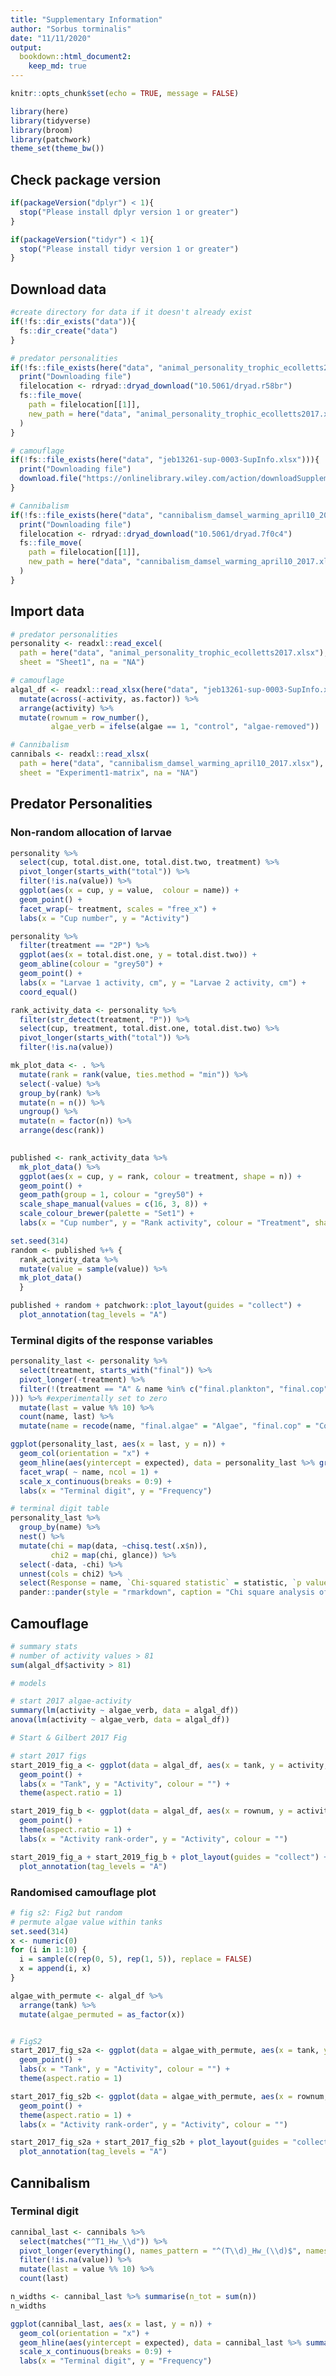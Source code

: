 ```yaml
---
title: "Supplementary Information"
author: "Sorbus torminalis"
date: "11/11/2020"
output:
  bookdown::html_document2:
    keep_md: true
---
```


```r
knitr::opts_chunk$set(echo = TRUE, message = FALSE)
```

```r
library(here)
library(tidyverse)
library(broom)
library(patchwork)
theme_set(theme_bw())
```

## Check package version

```r
if(packageVersion("dplyr") < 1){
  stop("Please install dplyr version 1 or greater")
}

if(packageVersion("tidyr") < 1){
  stop("Please install tidyr version 1 or greater")
}
```


## Download data

```r
#create directory for data if it doesn't already exist
if(!fs::dir_exists("data")){
  fs::dir_create("data")
}

# predator personalities
if(!fs::file_exists(here("data", "animal_personality_trophic_ecolletts2017.xlsx"))){
  print("Downloading file")
  filelocation <- rdryad::dryad_download("10.5061/dryad.r58br")
  fs::file_move(
    path = filelocation[[1]], 
    new_path = here("data", "animal_personality_trophic_ecolletts2017.xlsx")
  ) 
}

# camouflage
if(!fs::file_exists(here("data", "jeb13261-sup-0003-SupInfo.xlsx"))){
  print("Downloading file")
  download.file("https://onlinelibrary.wiley.com/action/downloadSupplement?doi=10.1111%2Fjeb.13261&file=jeb13261-sup-0003-SupInfo.xlsx", destfile = here("data", "jeb13261-sup-0003-SupInfo.xlsx")) 
}

# Cannibalism
if(!fs::file_exists(here("data", "cannibalism_damsel_warming_april10_2017.xlsx"))){
  print("Downloading file")
  filelocation <- rdryad::dryad_download("10.5061/dryad.7f0c4")
  fs::file_move(
    path = filelocation[[1]], 
    new_path = here("data", "cannibalism_damsel_warming_april10_2017.xlsx")
  ) 
}
```

## Import data

```r
# predator personalities
personality <- readxl::read_excel(
  path = here("data", "animal_personality_trophic_ecolletts2017.xlsx"), 
  sheet = "Sheet1", na = "NA")

# camouflage
algal_df <- readxl::read_xlsx(here("data", "jeb13261-sup-0003-SupInfo.xlsx"), sheet = "Sheet1") %>% 
  mutate(across(-activity, as.factor)) %>% 
  arrange(activity) %>% 
  mutate(rownum = row_number(),
         algae_verb = ifelse(algae == 1, "control", "algae-removed"))

# Cannibalism
cannibals <- readxl::read_xlsx(
  path = here("data", "cannibalism_damsel_warming_april10_2017.xlsx"), 
  sheet = "Experiment1-matrix", na = "NA")
```




## Predator Personalities

### Non-random allocation of larvae

```r
personality %>% 
  select(cup, total.dist.one, total.dist.two, treatment) %>% 
  pivot_longer(starts_with("total")) %>% 
  filter(!is.na(value)) %>% 
  ggplot(aes(x = cup, y = value,  colour = name)) + 
  geom_point() + 
  facet_wrap(~ treatment, scales = "free_x") +
  labs(x = "Cup number", y = "Activity")
```
 
```r
personality %>% 
  filter(treatment == "2P") %>% 
  ggplot(aes(x = total.dist.one, y = total.dist.two)) + 
  geom_abline(colour = "grey50") +
  geom_point() + 
  labs(x = "Larvae 1 activity, cm", y = "Larvae 2 activity, cm") +
  coord_equal()
``` 
 
 
```r

rank_activity_data <- personality %>% 
  filter(str_detect(treatment, "P")) %>% 
  select(cup, treatment, total.dist.one, total.dist.two) %>% 
  pivot_longer(starts_with("total")) %>% 
  filter(!is.na(value)) 

mk_plot_data <- . %>% 
  mutate(rank = rank(value, ties.method = "min")) %>% 
  select(-value) %>% 
  group_by(rank) %>% 
  mutate(n = n()) %>% 
  ungroup() %>% 
  mutate(n = factor(n)) %>% 
  arrange(desc(rank)) 
  

published <- rank_activity_data %>% 
  mk_plot_data() %>% 
  ggplot(aes(x = cup, y = rank, colour = treatment, shape = n)) + 
  geom_point() +
  geom_path(group = 1, colour = "grey50") +
  scale_shape_manual(values = c(16, 3, 8)) +
  scale_colour_brewer(palette = "Set1") +
  labs(x = "Cup number", y = "Rank activity", colour = "Treatment", shape = "Number larvae\nwith same rank")

set.seed(314)
random <- published %+% {
  rank_activity_data %>%
  mutate(value = sample(value)) %>% 
  mk_plot_data() 
  }

published + random + patchwork::plot_layout(guides = "collect") +
  plot_annotation(tag_levels = "A")

```

### Terminal digits of the response variables

```r
personality_last <- personality %>% 
  select(treatment, starts_with("final")) %>% 
  pivot_longer(-treatment) %>% 
  filter(!(treatment == "A" & name %in% c("final.plankton", "final.cop"
))) %>% #experimentally set to zero
  mutate(last = value %% 10) %>% 
  count(name, last) %>% 
  mutate(name = recode(name, "final.algae" = "Algae", "final.cop" = "Copepods", "final.plankton" = "Zooplankton"))

ggplot(personality_last, aes(x = last, y = n)) +
  geom_col(orientation = "x") +
  geom_hline(aes(yintercept = expected), data = personality_last %>% group_by(name) %>% summarise(expected = sum(n)/10), colour = "red", linetype = "dashed") +
  facet_wrap( ~ name, ncol = 1) +
  scale_x_continuous(breaks = 0:9) +
  labs(x = "Terminal digit", y = "Frequency")

# terminal digit table
personality_last %>%
  group_by(name) %>% 
  nest() %>% 
  mutate(chi = map(data, ~chisq.test(.x$n)),
         chi2 = map(chi, glance)) %>% 
  select(-data, -chi) %>% 
  unnest(cols = chi2) %>% 
  select(Response = name, `Chi-squared statistic` = statistic, `p value` = p.value) %>% 
  pander::pander(style = "rmarkdown", caption = "Chi square analysis of the last digits", digits = c(0, 3, 3))
```

## Camouflage

```r
# summary stats
# number of activity values > 81
sum(algal_df$activity > 81)

# models 

# start 2017 algae-activity
summary(lm(activity ~ algae_verb, data = algal_df))
anova(lm(activity ~ algae_verb, data = algal_df))
```

```r

# Start & Gilbert 2017 Fig

# start 2017 figs
start_2019_fig_a <- ggplot(data = algal_df, aes(x = tank, y = activity, colour = algae_verb)) + 
  geom_point() + 
  labs(x = "Tank", y = "Activity", colour = "") +
  theme(aspect.ratio = 1) 

start_2019_fig_b <- ggplot(data = algal_df, aes(x = rownum, y = activity, colour = algae_verb)) + 
  geom_point() + 
  theme(aspect.ratio = 1) +  
  labs(x = "Activity rank-order", y = "Activity", colour = "")

start_2019_fig_a + start_2019_fig_b + plot_layout(guides = "collect") +
  plot_annotation(tag_levels = "A")

```

### Randomised camouflage plot

```r
# fig s2: Fig2 but random
# permute algae value within tanks
set.seed(314)
x <- numeric(0)
for (i in 1:10) {
  i = sample(c(rep(0, 5), rep(1, 5)), replace = FALSE)
  x = append(i, x)
}

algae_with_permute <- algal_df %>% 
  arrange(tank) %>% 
  mutate(algae_permuted = as_factor(x))


# FigS2
start_2017_fig_s2a <- ggplot(data = algae_with_permute, aes(x = tank, y = activity, colour = algae_permuted)) + 
  geom_point() + 
  labs(x = "Tank", y = "Activity", colour = "") +
  theme(aspect.ratio = 1) 

start_2017_fig_s2b <- ggplot(data = algae_with_permute, aes(x = rownum, y = activity, colour = algae_permuted)) + 
  geom_point() + 
  theme(aspect.ratio = 1) +  
  labs(x = "Activity rank-order", y = "Activity", colour = "")

start_2017_fig_s2a + start_2017_fig_s2b + plot_layout(guides = "collect") +
  plot_annotation(tag_levels = "A")
```



## Cannibalism

### Terminal digit

```r
cannibal_last <- cannibals %>% 
  select(matches("^T1_Hw_\\d")) %>% 
  pivot_longer(everything(), names_pattern = "^(T\\d)_Hw_(\\d)$", names_to = c("Time", "Individual")) %>% 
  filter(!is.na(value)) %>% 
  mutate(last = value %% 10) %>%
  count(last)

n_widths <- cannibal_last %>% summarise(n_tot = sum(n))
n_widths

ggplot(cannibal_last, aes(x = last, y = n)) +
  geom_col(orientation = "x") +
  geom_hline(aes(yintercept = expected), data = cannibal_last %>% summarise(expected = sum(n)/10), colour = "red", linetype = "dashed") +
  scale_x_continuous(breaks = 0:9) +
  labs(x = "Terminal digit", y = "Frequency")
```

